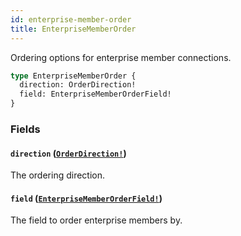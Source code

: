 ```yaml
---
id: enterprise-member-order
title: EnterpriseMemberOrder
---
```


Ordering options for enterprise member connections.

```graphql
type EnterpriseMemberOrder {
  direction: OrderDirection!
  field: EnterpriseMemberOrderField!
}
```

### Fields

#### `direction` ([`OrderDirection!`](/docs/api/enums/order-direction))

The ordering direction.

#### `field` ([`EnterpriseMemberOrderField!`](/docs/api/enums/enterprise-member-order-field))

The field to order enterprise members by.
